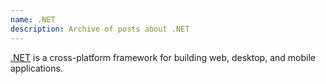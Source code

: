 ```yaml
---
name: .NET
description: Archive of posts about .NET
---
```


[.NET](https://dotnet.microsoft.com/) is a cross-platform framework for building web, desktop, and mobile applications.